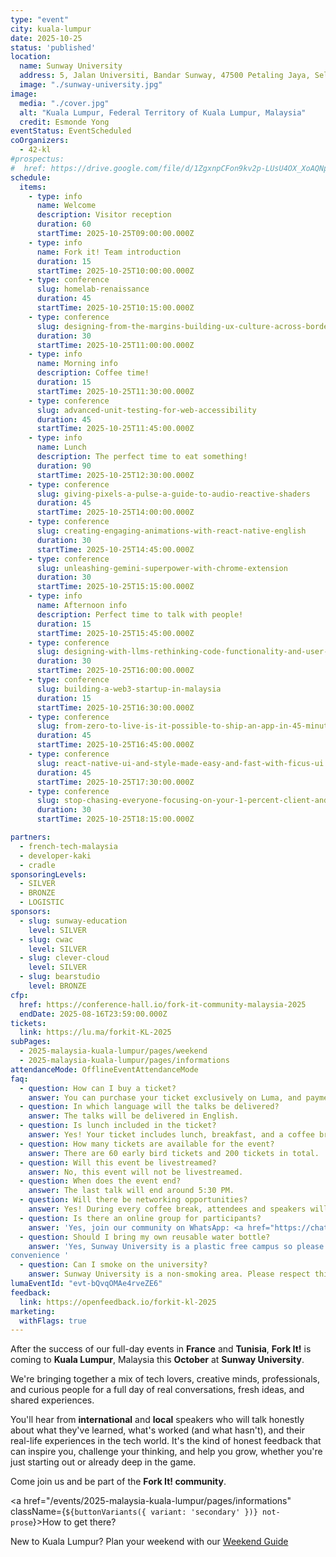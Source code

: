```yaml
---
type: "event"
city: kuala-lumpur
date: 2025-10-25
status: 'published'
location:
  name: Sunway University
  address: 5, Jalan Universiti, Bandar Sunway, 47500 Petaling Jaya, Selangor, Malaisie
  image: "./sunway-university.jpg"
image:
  media: "./cover.jpg"
  alt: "Kuala Lumpur, Federal Territory of Kuala Lumpur, Malaysia"
  credit: Esmonde Yong
eventStatus: EventScheduled
coOrganizers:
  - 42-kl
#prospectus:
#  href: https://drive.google.com/file/d/1ZgxnpCFon9kv2p-LUsU4OX_XoAQNpy-C/view?usp=sharing
schedule:
  items:
    - type: info
      name: Welcome
      description: Visitor reception
      duration: 60
      startTime: 2025-10-25T09:00:00.000Z
    - type: info
      name: Fork it! Team introduction
      duration: 15
      startTime: 2025-10-25T10:00:00.000Z
    - type: conference
      slug: homelab-renaissance
      duration: 45
      startTime: 2025-10-25T10:15:00.000Z
    - type: conference
      slug: designing-from-the-margins-building-ux-culture-across-borders
      duration: 30
      startTime: 2025-10-25T11:00:00.000Z
    - type: info
      name: Morning info
      description: Coffee time!
      duration: 15
      startTime: 2025-10-25T11:30:00.000Z
    - type: conference
      slug: advanced-unit-testing-for-web-accessibility
      duration: 45
      startTime: 2025-10-25T11:45:00.000Z
    - type: info
      name: Lunch
      description: The perfect time to eat something!
      duration: 90
      startTime: 2025-10-25T12:30:00.000Z
    - type: conference
      slug: giving-pixels-a-pulse-a-guide-to-audio-reactive-shaders
      duration: 45
      startTime: 2025-10-25T14:00:00.000Z
    - type: conference
      slug: creating-engaging-animations-with-react-native-english
      duration: 30
      startTime: 2025-10-25T14:45:00.000Z
    - type: conference
      slug: unleashing-gemini-superpower-with-chrome-extension
      duration: 30
      startTime: 2025-10-25T15:15:00.000Z
    - type: info
      name: Afternoon info
      description: Perfect time to talk with people!
      duration: 15
      startTime: 2025-10-25T15:45:00.000Z
    - type: conference
      slug: designing-with-llms-rethinking-code-functionality-and-user-interfaces
      duration: 30
      startTime: 2025-10-25T16:00:00.000Z
    - type: conference
      slug: building-a-web3-startup-in-malaysia
      duration: 15
      startTime: 2025-10-25T16:30:00.000Z
    - type: conference
      slug: from-zero-to-live-is-it-possible-to-ship-an-app-in-45-minutes
      duration: 45
      startTime: 2025-10-25T16:45:00.000Z
    - type: conference
      slug: react-native-ui-and-style-made-easy-and-fast-with-ficus-ui
      duration: 45
      startTime: 2025-10-25T17:30:00.000Z
    - type: conference
      slug: stop-chasing-everyone-focusing-on-your-1-percent-client-and-wins-the-market
      duration: 30
      startTime: 2025-10-25T18:15:00.000Z

partners:
  - french-tech-malaysia
  - developer-kaki
  - cradle
sponsoringLevels:
  - SILVER
  - BRONZE
  - LOGISTIC
sponsors:
  - slug: sunway-education
    level: SILVER
  - slug: cwac
    level: SILVER
  - slug: clever-cloud
    level: SILVER
  - slug: bearstudio
    level: BRONZE
cfp:
  href: https://conference-hall.io/fork-it-community-malaysia-2025
  endDate: 2025-08-16T23:59:00.000Z
tickets:
  link: https://lu.ma/forkit-KL-2025
subPages:
  - 2025-malaysia-kuala-lumpur/pages/weekend
  - 2025-malaysia-kuala-lumpur/pages/informations
attendanceMode: OfflineEventAttendanceMode
faq:
  - question: How can I buy a ticket?
    answer: You can purchase your ticket exclusively on Luma, and payments are accepted in MYR.
  - question: In which language will the talks be delivered?
    answer: The talks will be delivered in English.
  - question: Is lunch included in the ticket?
    answer: Yes! Your ticket includes lunch, breakfast, and a coffee break at the end of the day — all halal food.
  - question: How many tickets are available for the event?
    answer: There are 60 early bird tickets and 200 tickets in total.
  - question: Will this event be livestreamed?
    answer: No, this event will not be livestreamed.
  - question: When does the event end?
    answer: The last talk will end around 5:30 PM.
  - question: Will there be networking opportunities?
    answer: Yes! During every coffee break, attendees and speakers will have the chance to connect, exchange ideas, and grow their network.
  - question: Is there an online group for participants?
    answer: 'Yes, join our community on WhatsApp: <a href="https://chat.whatsapp.com/HCiI5g0idD50cpx1yqD12Z?mode=ems_copy_h_t" target="_blank" rel="noopener noreferrer" class="underline">Fork It! Community</a>'
  - question: Should I bring my own reusable water bottle?
    answer: 'Yes, Sunway University is a plastic free campus so please bring your own reusable water bottle as no container will be available during the event. Water dispensers are available around the campus for your
convenience '
  - question: Can I smoke on the university?
    answer: Sunway University is a non-smoking area. Please respect this policy and make sure to step outside the university grounds before smoking
lumaEventId: "evt-bQvqOMAe4rveZE6"
feedback:
  link: https://openfeedback.io/forkit-kl-2025
marketing:
  withFlags: true
---
```



After the success of our full-day events in **France** and **Tunisia**, **Fork It!** is coming to **Kuala Lumpur**, Malaysia this **October** at **Sunway University**.

We're bringing together a mix of tech lovers, creative minds, professionals, and curious people for a full day of real conversations, fresh ideas, and shared experiences.

You'll hear from **international** and **local** speakers who will talk honestly about what they've learned, what's worked (and what hasn't), and their real-life experiences in the tech world. It's the kind of honest feedback that can inspire you, challenge your thinking, and help you grow, whether you're just starting out or already deep in the game.

Come join us and be part of the **Fork It! community**.

<a href="/events/2025-malaysia-kuala-lumpur/pages/informations" className={`${buttonVariants({ variant: 'secondary' })} not-prose`}>How to get there?</a>

New to Kuala Lumpur? Plan your weekend with our [Weekend Guide](/events/2025-malaysia-kuala-lumpur/pages/weekend)
